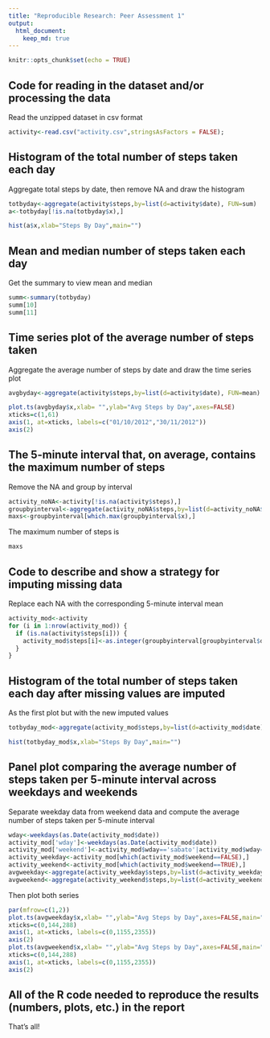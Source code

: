 ```yaml
---
title: "Reproducible Research: Peer Assessment 1"
output: 
  html_document:
    keep_md: true
---
```

```r
knitr::opts_chunk$set(echo = TRUE)
```

## Code for reading in the dataset and/or processing the data

Read the unzipped dataset in csv format
```r
activity<-read.csv("activity.csv",stringsAsFactors = FALSE);
```
## Histogram of the total number of steps taken each day

Aggregate total steps by date, then remove NA and draw the histogram

```r
totbyday<-aggregate(activity$steps,by=list(d=activity$date), FUN=sum)
a<-totbyday[!is.na(totbyday$x),]
```
```r
hist(a$x,xlab="Steps By Day",main="")
```

## Mean and median number of steps taken each day

Get the summary to view mean and median

```r
summ<-summary(totbyday)
summ[10]
summ[11]
```

## Time series plot of the average number of steps taken

Aggregate the average number of steps by date and draw the time series plot

```r
avgbyday<-aggregate(activity$steps,by=list(d=activity$date), FUN=mean)
```
```r
plot.ts(avgbyday$x,xlab= "",ylab="Avg Steps by Day",axes=FALSE)
xticks=c(1,61)
axis(1, at=xticks, labels=c("01/10/2012","30/11/2012"))
axis(2)
```

## The 5-minute interval that, on average, contains the maximum number of steps

Remove the NA and group by interval
```r
activity_noNA<-activity[!is.na(activity$steps),]
groupbyinterval<-aggregate(activity_noNA$steps,by=list(d=activity_noNA$interval), FUN=mean)
maxs<-groupbyinterval[which.max(groupbyinterval$x),]
```

The maximum number of steps is
```r
maxs
```

## Code to describe and show a strategy for imputing missing data

Replace each NA with the corresponding 5-minute interval mean
```r
activity_mod<-activity
for (i in 1:nrow(activity_mod)) {
  if (is.na(activity$steps[i])) {
    activity_mod$steps[i]<-as.integer(groupbyinterval[groupbyinterval$d==activity_mod$interval[i],][2])
  }
}
```

## Histogram of the total number of steps taken each day after missing values are imputed

As the first plot but with the new imputed values
```r
totbyday_mod<-aggregate(activity_mod$steps,by=list(d=activity_mod$date), FUN=sum)
```
```r
hist(totbyday_mod$x,xlab="Steps By Day",main="")
```

## Panel plot comparing the average number of steps taken per 5-minute interval across weekdays and weekends

Separate weekday data from weekend data and compute the average number of steps taken per 5-minute interval

```r
wday<-weekdays(as.Date(activity_mod$date))
activity_mod['wday']<-weekdays(as.Date(activity_mod$date))
activity_mod['weekend']<-activity_mod$wday=='sabato'|activity_mod$wday=='domenica'
activity_weekday<-activity_mod[which(activity_mod$weekend==FALSE),]
activity_weekend<-activity_mod[which(activity_mod$weekend==TRUE),]
avgweekday<-aggregate(activity_weekday$steps,by=list(d=activity_weekday$interval), FUN=mean)
avgweekend<-aggregate(activity_weekend$steps,by=list(d=activity_weekend$interval), FUN=mean)
```

Then plot both series

```r
par(mfrow=c(1,2))
plot.ts(avgweekday$x,xlab= "",ylab="Avg Steps by Day",axes=FALSE,main="WEEKDAYS")
xticks=c(0,144,288)
axis(1, at=xticks, labels=c(0,1155,2355))
axis(2)
plot.ts(avgweekend$x,xlab= "",ylab="Avg Steps by Day",axes=FALSE,main="WEEKEND")
xticks=c(0,144,288)
axis(1, at=xticks, labels=c(0,1155,2355))
axis(2)
```

## All of the R code needed to reproduce the results (numbers, plots, etc.) in the report

That's all!
